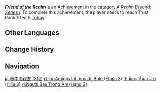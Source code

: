 {{Achievement Infobox
|title        = Friend of the Realm
|id           = 81055
|order id     = 1056
|category     = A Realm Beyond: Series I
|description  = Reach Trust Rank 10 with the [[Tubby|teapot spirit]].
|requirements = 
|primogems    = 20
|tracking     = Tracks the number of times achieved (which cannot be higher than 1).
|topic        = 
|set          = Friend of the Realm
|tier         = 3
|tiers_total  = 3
}}
'''''Friend of the Realm''''' is an [[Achievement]] in the category ''[[A Realm Beyond: Series I]]''. To complete this achievement, the player needs to reach Trust Rank 10 with [[Tubby]].
<!--
==Trivia==

==Video Guides==
{{EVT
|video1   = 
|caption1 = 
}}
-->
==Other Languages==
{{Other Languages|Transclude=Friend of the Realm}}

==Change History==
{{Change History|1.5}}
<!--
==References==
{{Reflist}}
-->
==Navigation==
{{Achievement Navbox}}

[[ja:壺中の親友 (3段)]]
[[pt-br:Amigos Íntimos do Bule (Etapa 3)]]
[[th:มิตรแท้ในกาน้ำชา (ระดับ 3)]]
[[vi:Người Bạn Trong Ấm (Hạng 3)]]